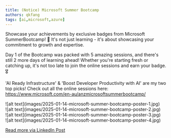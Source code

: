 ```yaml
---
title: (Notice) Microsoft Summer Bootcamp
authors: qkfang
tags: [ai,microsoft,azure]
---
```



Showcase your achievements by exclusive badges from Microsoft SummerBootcamp! 🌟 It's not just learning - it's about showcasing your commitment to growth and expertise.

Day 1 of the Bootcamp was packed with 5 amazing sessions, and there's still 2 more days of learning ahead! Whether you're starting fresh or catching up, it's not too late to join the online sessions and earn your badge. 🎖

'AI Ready Infrastructure' & 'Boost Developer Productivity with AI' are my two top picks! Check out all the online sessions here: https://www.microsoft.com/en-au/anzmicrosoftsummerbootcamp/

<div className="img-grid">
  <div className="img-item">
    ![alt text](images/2025-01-14-microsoft-summer-bootcamp-poster-1.jpg)
  </div>
  <div className="img-item">
    ![alt text](images/2025-01-14-microsoft-summer-bootcamp-poster-2.jpg)
  </div>
  <div className="img-item">
    ![alt text](images/2025-01-14-microsoft-summer-bootcamp-poster-3.jpg)
  </div>
  <div className="img-item">
    ![alt text](images/2025-01-14-microsoft-summer-bootcamp-poster-4.jpg)
  </div>
</div>

<a href="https://www.linkedin.com/posts/qkfang_summerbootcamp-ai-activity-7284868592909594625-aqHA" target="_blank">Read more via LinkedIn Post</a>
